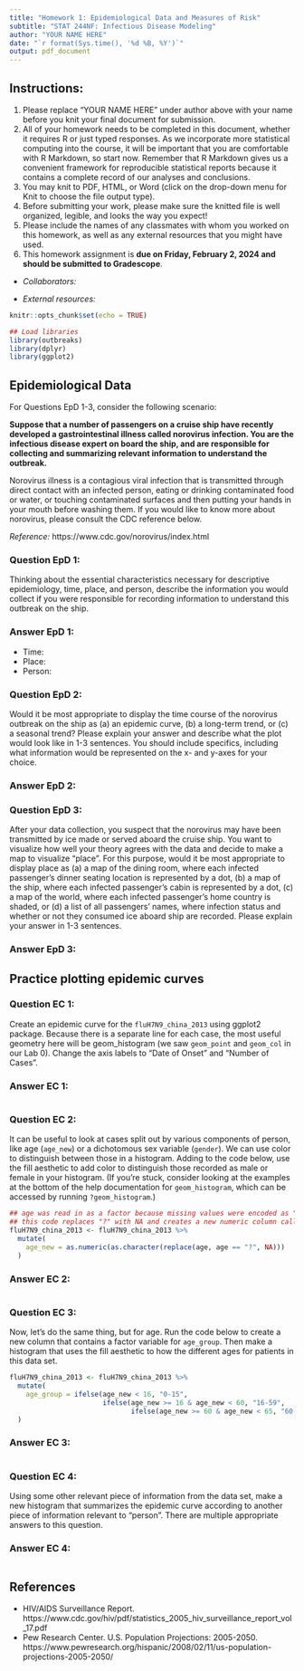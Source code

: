 ---
title: "Homework 1: Epidemiological Data and Measures of Risk"
subtitle: "STAT 244NF: Infectious Disease Modeling"
author: "YOUR NAME HERE"
date: "`r format(Sys.time(), '%d %B, %Y')`"
output: pdf_document
---

## Instructions:

1. Please replace "YOUR NAME HERE" under author above with your name before you knit your final document for submission.
2. All of your homework needs to be completed in this document, whether it requires R or just typed responses. As we incorporate more statistical computing into the course, it will be important that you are comfortable with R Markdown, so start now. Remember that R Markdown gives us a convenient framework for reproducible statistical reports because it contains a complete record of our analyses and conclusions.
3. You may knit to PDF, HTML, or Word (click on the drop-down menu for Knit to choose the file output type). 
4. Before submitting your work, please make sure the knitted file is well organized, legible, and looks the way you expect!
5. Please include the names of any classmates with whom you worked on this homework, as well as any external resources that you might have used.
6. This homework assignment is **due on Friday, February 2, 2024 and should be submitted to Gradescope**.

- *Collaborators:*

- *External resources:*

```{r setup, include=FALSE}
knitr::opts_chunk$set(echo = TRUE)

## Load libraries
library(outbreaks)
library(dplyr)
library(ggplot2)
```

## Epidemiological Data

For Questions EpD 1-3, consider the following scenario:

**Suppose that a number of passengers on a cruise ship have recently developed a gastrointestinal illness called norovirus infection. You are the infectious disease expert on board the ship, and are responsible for collecting and summarizing relevant information to understand the outbreak.**

Norovirus illness is a contagious viral infection that is transmitted through direct contact with an infected person, eating or drinking contaminated food or water, or touching contaminated surfaces and then putting your hands in your mouth before washing them. If you would like to know more about norovirus, please consult the CDC reference below.

*Reference:* https://www.cdc.gov/norovirus/index.html

### Question EpD 1:

Thinking about the essential characteristics necessary for descriptive epidemiology, time, place, and person, describe the information you would collect if you were responsible for recording information to understand this outbreak on the ship. 

### Answer EpD 1:

- Time:
- Place:
- Person:

### Question EpD 2:

Would it be most appropriate to display the time course of the norovirus outbreak on the ship as (a) an epidemic curve, (b) a long-term trend, or (c) a seasonal trend? Please explain your answer and describe what the plot would look like in 1-3 sentences. You should include specifics, including what information would be represented on the x- and y-axes for your choice.

### Answer EpD 2:



### Question EpD 3:

After your data collection, you suspect that the norovirus may have been transmitted by ice made or served aboard the cruise ship. You want to visualize how well your theory agrees with the data and decide to make a map to visualize "place". For this purpose, would it be most appropriate to display place as (a) a map of the dining room, where each infected passenger's dinner seating location is represented by a dot, (b) a map of the ship, where each infected passenger's cabin is represented by a dot, (c) a map of the world, where each infected passenger's home country is shaded, or (d) a list of all passengers' names, where infection status and whether or not they consumed ice aboard ship are recorded. Please explain your answer in 1-3 sentences.

### Answer EpD 3:


## Practice plotting epidemic curves

### Question EC 1:

Create an epidemic curve for the `fluH7N9_china_2013` using ggplot2 package. Because there is a separate line for each case, the most useful geometry here will be geom_histogram (we saw `geom_point` and `geom_col` in our Lab 0). Change the axis labels to "Date of Onset" and "Number of Cases". 

### Answer EC 1:

```{r fig.align='center'}

```

### Question EC 2:

It can be useful to look at cases split out by various components of person, like age (`age_new`) or a dichotomous sex variable (`gender`). We can use color to distinguish between those in a histogram. Adding to the code below, use the fill aesthetic to add color to distinguish those recorded as male or female in your histogram. (If you're stuck, consider looking at the examples at the bottom of the help documentation for `geom_histogram`, which can be accessed by running `?geom_histogram`.) 

```{r}
## age was read in as a factor because missing values were encoded as "?"
## this code replaces "?" with NA and creates a new numeric column called age_new
fluH7N9_china_2013 <- fluH7N9_china_2013 %>%
  mutate(
    age_new = as.numeric(as.character(replace(age, age == "?", NA)))
  ) 
```

### Answer EC 2:

```{r}

```


### Question EC 3:

Now, let's do the same thing, but for age. Run the code below to create a new column that contains a factor variable for `age_group`. Then make a histogram that uses the fill aesthetic to how the different ages for patients in this data set.  

```{r}
fluH7N9_china_2013 <- fluH7N9_china_2013 %>%
  mutate(
    age_group = ifelse(age_new < 16, "0-15",
                       ifelse(age_new >= 16 & age_new < 60, "16-59",
                              ifelse(age_new >= 60 & age_new < 65, "60-64", "65+")))
  )
```

### Answer EC 3:

```{r}

```


### Question EC 4:

Using some other relevant piece of information from the data set, make a new histogram that summarizes the epidemic curve according to another piece of information relevant to "person". There are multiple appropriate answers to this question.


### Answer EC 4:

```{r}

```

## References

- HIV/AIDS Surveillance Report. https://www.cdc.gov/hiv/pdf/statistics_2005_hiv_surveillance_report_vol_17.pdf
- Pew Research Center. U.S. Population Projections: 2005-2050. https://www.pewresearch.org/hispanic/2008/02/11/us-population-projections-2005-2050/
